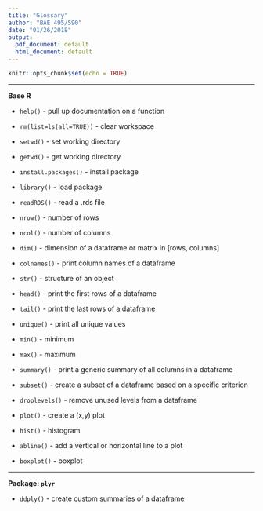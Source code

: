 ```yaml
---
title: "Glossary"
author: "BAE 495/590"
date: "01/26/2018"
output:
  pdf_document: default
  html_document: default
---
```


```r
knitr::opts_chunk$set(echo = TRUE)
```

***
**Base R**  

* `help()` - pull up documentation on a function

* `rm(list=ls(all=TRUE))` - clear workspace  

* `setwd()` - set working directory  

* `getwd()` - get working directory  

* `install.packages()` - install package  

* `library()` - load package  

* `readRDS()` - read a .rds file  

* `nrow()` - number of rows  

* `ncol()` - number of columns  

* `dim()` - dimension of a dataframe or matrix in [rows, columns]  

* `colnames()` - print column names of a dataframe  

* `str()` - structure of an object  

* `head()` - print the first rows of a dataframe  

* `tail()` - print the last rows of a dataframe  

* `unique()` - print all unique values  

* `min()` - minimum  

* `max()` - maximum  

* `summary()` - print a generic summary of all columns in a dataframe  

* `subset()` - create a subset of a dataframe based on a specific criterion  

* `droplevels()` - remove unused levels from a dataframe  

* `plot()` - create a (x,y) plot  

* `hist()` - histogram  

* `abline()` - add a vertical or horizontal line to a plot  

* `boxplot()` - boxplot 

***
**Package: `plyr`**  

* `ddply()` - create custom summaries of a dataframe